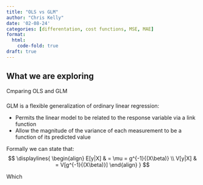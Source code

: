 ```yaml
---
title: "OLS vs GLM"
author: "Chris Kelly"
date: '02-08-24'
categories: [differentation, cost functions, MSE, MAE]
format:
  html:
    code-fold: true
draft: true
---
```


::: {.callout-tip}
## What we are exploring
Cmparing OLS and GLM
:::

### 
GLM is a flexible generalization of ordinary linear regression:

* Permits the linear model to be related to the response variable via a link function
* Allow the magnitude of the variance of each measurement to be a function of its predicted value

Formally we can state that:
$$
\displaylines{
\begin{align}
E[y|X] & = \mu = g^{-1}{(X\beta)} \\
V[y|X] & = V[g^{-1}{(X\beta)}]
\end{align}
}
$$

Which 